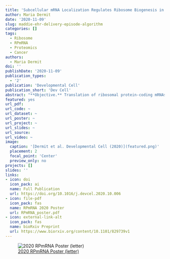 ```yaml
---
title: 'Subcellular mRNA Localization Regulates Ribosome Biogenesis in Migrating Cells'
author: Maria Dermit
date: '2020-11-09'
slug: maddie-ehr-delivery-episode-algorithm
categories: []
tags:
  - Ribosome
  - RPmRNA
  - Proteomics
  - Cancer
authors:
  - Maria Dermit  
doi: ''
publishDate: '2020-11-09'
publication_types:
  - '2'
publication: 'Developmental Cell'
publication_short: 'Dev Cell'
abstract: "**Objective.** Translation of ribosomal protein-coding mRNAs (RP-mRNAs) constitutes a key step in ribosome biogenesis, but the mechanisms that modulate RP-mRNA translation in coordination with other cellular processes are poorly defined. Here, we show that subcellular localization of RP-mRNAs acts as a key regulator of their translation during cell migration. As cells migrate into their surroundings, RP-mRNAs localize to the actin-rich cell protrusions. This localization is mediated by La-related protein 6 (LARP6), an RNA-binding protein that is enriched in protrusions. Protrusions act as hotspots of translation for RP-mRNAs, enhancing RP synthesis, ribosome biogenesis, and the overall protein synthesis in migratory cells. In human breast carcinomas, epithelial-to-mesenchymal transition (EMT) upregulates LARP6 expression to enhance protein synthesis and support invasive growth. Our findings reveal LARP6-mediated mRNA localization as a key regulator of ribosome biogenesis during cell migration and demonstrate a role for this process in cancer progression downstream of EMT.<br><br>"
featured: yes
url_pdf: 
url_code: ~
url_dataset: ~
url_poster: ~
url_project: ~
url_slides: ~
url_source:
url_video: ~
image:
  caption: '[Dermit et al. Developmental Cell (2020)](featured.png)'
  placement: 2
  focal_point: 'Center'
  preview_only: no
projects: []
slides: ''
links:
- icon: doi
  icon_pack: ai
  name: Full Publication
  url: https://doi.org/10.1016/j.devcel.2020.10.006
- icon: file-pdf
  icon_pack: fas
  name: RPmRNA 2020 Poster
  url: RPmRNA_poster.pdf
- icon: external-link-alt
  icon_pack: fas
  name: bioRxiv Preprint
  url: https://www.biorxiv.org/content/10.1101/829739v1
---
```


![[2020 RPmRNA Poster (letter)](RPmRNA_poster.pdf)](RPmRNA_poster.png)
